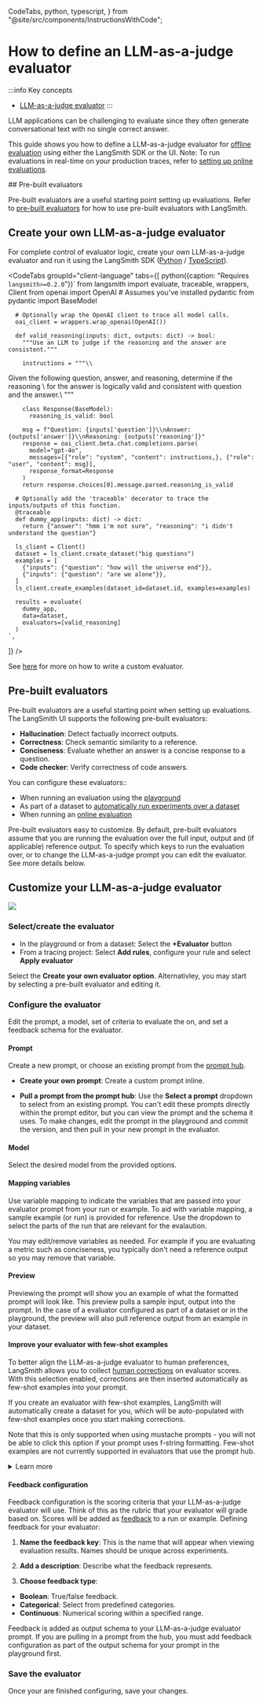 
  CodeTabs,
  python,
  typescript,
} from "@site/src/components/InstructionsWithCode";



# How to define an LLM-as-a-judge evaluator

:::info Key concepts
- [LLM-as-a-judge evaluator](/evaluation/concepts#llm-as-judge)
:::

LLM applications can be challenging to evaluate since they often generate conversational text with no single correct answer.

This guide shows you how to define a LLM-as-a-judge evaluator for [offline evaluation](/evaluation/concepts#offline-evaluation) using either the LangSmith SDK or the UI. Note: To run evaluations in real-time on your production traces, refer to [setting up online evaluations](/observability/how_to_guides/online_evaluations#configure-llm-as-judge-evaluators). 

<Tabs className="interface-tabs">
  <TabItem value="sdk" label="SDK">

<div id="sdk-content">
## Pre-built evaluators

Pre-built evaluators are a useful starting point setting up evaluations. Refer to [pre-built evaluators](./prebuilt_evaluators) for how to use pre-built evaluators with LangSmith.

## Create your own LLM-as-a-judge evaluator

For complete control of evaluator logic, create your own LLM-as-a-judge evaluator and run it using the LangSmith SDK ([Python](https://docs.smith.langchain.com/reference/python/reference) / [TypeScript](https://docs.smith.langchain.com/reference/js)).

<CodeTabs
  groupId="client-language"
  tabs={[
    python({caption: "Requires `langsmith>=0.2.0`"})`
      from langsmith import evaluate, traceable, wrappers, Client
      from openai import OpenAI
      # Assumes you've installed pydantic
      from pydantic import BaseModel
      
      # Optionally wrap the OpenAI client to trace all model calls.
      oai_client = wrappers.wrap_openai(OpenAI())
        
      def valid_reasoning(inputs: dict, outputs: dict) -> bool:
        """Use an LLM to judge if the reasoning and the answer are consistent."""

        instructions = """\\

Given the following question, answer, and reasoning, determine if the reasoning \\
for the answer is logically valid and consistent with question and the answer.\\
"""

        class Response(BaseModel):
          reasoning_is_valid: bool

        msg = f"Question: {inputs['question']}\\nAnswer: {outputs['answer']}\\nReasoning: {outputs['reasoning']}"
        response = oai_client.beta.chat.completions.parse(
          model="gpt-4o",
          messages=[{"role": "system", "content": instructions,}, {"role": "user", "content": msg}],
          response_format=Response
        )
        return response.choices[0].message.parsed.reasoning_is_valid

      # Optionally add the 'traceable' decorator to trace the inputs/outputs of this function.
      @traceable
      def dummy_app(inputs: dict) -> dict:
        return {"answer": "hmm i'm not sure", "reasoning": "i didn't understand the question"}

      ls_client = Client()
      dataset = ls_client.create_dataset("big questions")
      examples = [
        {"inputs": {"question": "how will the universe end"}},
        {"inputs": {"question": "are we alone"}},
      ]
      ls_client.create_examples(dataset_id=dataset.id, examples=examples)

      results = evaluate(
        dummy_app,
        data=dataset,
        evaluators=[valid_reasoning]
      )
    `,

]}
/>

See [here](./custom_evaluator) for more on how to write a custom evaluator.
</div>

  </TabItem >
  <TabItem value="ui" label="UI">
  <div id="ui-content">

  ## Pre-built evaluators
  
  Pre-built evaluators are a useful starting point when setting up evaluations. The LangSmith UI supports the following pre-built evaluators:
  
  - **Hallucination**: Detect factually incorrect outputs.
  - **Correctness**: Check semantic similarity to a reference.
  - **Conciseness**: Evaluate whether an answer is a concise response to a question. 
  - **Code checker**: Verify correctness of code answers.
  
  You can configure these evaluators::
  - When running an evaluation using the [playground](/prompt_engineering/concepts#prompt-playground)
  - As part of a dataset to [automatically run experiments over a dataset](/evaluation/how_to_guides/bind_evaluator_to_dataset)
  - When running an [online evaluation](/observability/how_to_guides/online_evaluations#configure-llm-as-judge-evaluators)
  
  Pre-built evaluators easy to customize. By default, pre-built evaluators assume that you are running the evaluation over the full input, output and (if applicable) reference output. To specify which keys to run the evaluation over, or to change the LLM-as-a-judge prompt you can edit the evaluator. See more details below. 
  
  ## Customize your LLM-as-a-judge evaluator
  
  ![](./static/playground_evaluator.gif)
  
 ### Select/create the evaluator
  - In the playground or from a dataset: Select the **+Evaluator** button
  - From a tracing project: Select **Add rules**, configure your rule and select **Apply evaluator**
  
  Select the **Create your own evaluator option**. Alternativley, you may start by selecting a pre-built evaluator and editing it. 
  
### Configure the evaluator

Edit the prompt, a model, set of criteria to evaluate the on, and set a feedback schema for the evaluator. 

#### Prompt

Create a new prompt, or choose an existing prompt from the [prompt hub](/prompt_engineering/quickstarts/quickstart_ui).

- **Create your own prompt**: Create a custom prompt inline. 

- **Pull a prompt from the prompt hub**: Use the **Select a prompt** dropdown to select from an existing prompt. You can't edit these prompts directly within the prompt editor, but you can view the prompt and the schema it uses. To make changes, edit the prompt in the playground and commit the version, and then pull in your new prompt in the evaluator.

#### Model

Select the desired model from the provided options.

#### Mapping variables

Use variable mapping to indicate the variables that are passed into your evaluator prompt from your run or example. To aid with variable mapping, a sample example (or run) is provided for reference. Use the dropdown to select the parts of the run that are relevant for the evalaution.

You may edit/remove variables as needed. For example if you are evaluating a metric such as conciseness, you typically don't need a reference output so you may remove that variable. 

#### Preview

Previewing the prompt will show you an example of what the formatted prompt will look like. This preview pulls a sample input, output into the prompt. In the case of a evaluator configured as part of a dataset or in the playground, the preview will also pull reference output from an example in your dataset.

#### Improve your evaluator with few-shot examples
To better align the LLM-as-a-judge evaluator to human preferences, LangSmith allows you to collect [human corrections](/evaluation/how_to_guides/create_few_shot_evaluators#make-corrections) on evaluator scores. With this selection enabled, corrections are then inserted automatically as few-shot examples into your prompt.

If you create an evaluator with few-shot examples, LangSmith will automatically create a dataset for you, which will be auto-populated with few-shot examples once you start making corrections.

Note that this is only supported when using mustache prompts - you will not be able to click this option if your prompt uses f-string formatting. Few-shot examples are not currently supported in evaluators that use the prompt hub.

<details>
  <summary>Learn more</summary>
  Each few-shot example will be formatted according to the configuration specified, and automatically inserted into your main prompt using the `{{Few-shot examples}} `template variable. 
  
  When configuring variable mapping for few-shot examples, it should contain the same variables as your main prompt, plus a `few_shot_explanation` and a `score` variable which should have the same name as your feedback key. For example, if your main prompt has variables `question` and `response`, and your evaluator outputs a `correctness` score, then your few-shot prompt should have `question`, `response`, `few_shot_explanation`, and `correctness`.
  
  You may also specify the number of few-shot examples to use. The default is 5. If your examples are very long, you may want to set this number lower to save tokens - whereas if your examples tend to be short, you can set a higher number in order to give your evaluator more examples to learn from. If you have more examples in your dataset than this number, we will randomly choose them for you.
  
  If you're using few-shot examples, LangSmith has a feature in beta that allows the most relevant examples to be dynamically selected at runtime using [dynamic few-shot examples](/evaluation/how_to_guides/index_datasets_for_dynamic_few_shot_example_selection). 
</details>

#### Feedback configuration

Feedback configuration is the scoring criteria that your LLM-as-a-judge evaluator will use. Think of this as the rubric that your evaluator will grade based on. Scores will be added as [feedback](/observability/concepts#feedback) to a run or example. Defining feedback for your evaluator:

1. **Name the feedback key**: This is the name that will appear when viewing evaluation results. Names should be unique across experiments. 

2. **Add a description**: Describe what the feedback represents. 

3. **Choose feedback type**: 
- **Boolean**: True/false feedback.
- **Categorical**: Select from predefined categories. 
- **Continuous**: Numerical scoring within a specified range.

Feedback is added as output schema to your LLM-as-a-judge evaluator prompt. If you are pulling in a prompt from the hub, you must add feedback configuration as part of the output schema for your prompt in the playground first.

### Save the evaluator
Once your are finished configuring, save your changes. 
</div>
  </TabItem>
</Tabs>